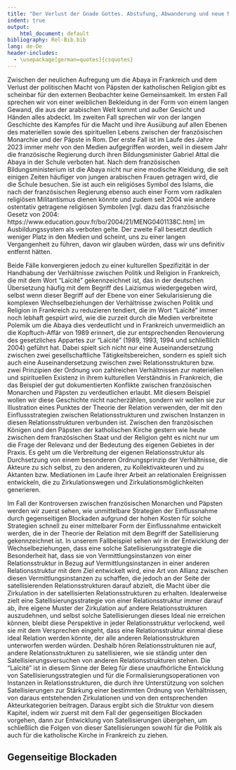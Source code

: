 ```yaml
---
title: "Der Verlust der Gnade Gottes. Abstufung, Abwanderung und neue Macht der Päpste"
indent: true
output:
    html_document: default
bibliography: Rel-Bib.bib
lang: de-De
header-includes:
  - \usepackage[german=quotes]{csquotes}
---
```


Zwischen der neulichen Aufregung um die Abaya in Frankreich und dem Verlust der politischen Macht von Päpsten der katholischen Religion gibt es scheinbar für den externen Beobachter keine Gemeinsamkeit. Im ersten Fall sprechen wir von einer weiblichen Bekleidung in der Form von einem langen Gewand, die aus der arabischen Welt kommt und außer Gesicht und Händen alles abdeckt. Im zweiten Fall sprechen wir von der langen Geschichte des Kampfes für die Macht und ihre Ausübung auf allen Ebenen des materiellen sowie des spirituellen Lebens zwischen der französischen Monarchie und der Päpste in Rom. Der erste Fall ist im Laufe des Jahre 2023 immer mehr von den Medien aufgegriffen worden, weil in diesem Jahr die französische Regierung durch ihren Bildungsminister Gabriel Attal die Abaya in der Schule verboten hat. Nach dem französischen Bildungsministerium ist die Abaya nicht nur eine modische Kleidung, die seit einigen Zeiten häufiger von jungen arabischen Frauen getragen wird, die die Schule besuchen. Sie ist auch ein religiöses Symbol des Islams, die nach der französischen Regierung ebenso auch einer Form vom radikalen religiösen Militantismus dienen könnte und zudem seit 2004 wie andere ostentativ getragene religiösen Symbolen [vgl. dazu das französische Gesetz von 2004: https://www.education.gouv.fr/bo/2004/21/MENG0401138C.htm] im Ausbildungssystem als verboten gelte. Der zweite Fall besetzt deutlich weniger Platz in den Medien und scheint, uns zu einer langen Vergangenheit zu führen, davon wir glauben würden, dass wir uns definitiv entfernt hätten.

Beide Fälle konvergieren jedoch zu einer kulturellen Spezifizität in der Handhabung der Verhältnisse zwischen Politik und Religion in Frankreich, die mit dem Wort "Laïcité" gekennzeichnet ist, das in der deutschen Übersetzung häufig mit dem Begriff des Laizismus wiedergegeben wird, selbst wenn dieser Begriff auf der Ebene von einer Sekularisierung die komplexen Wechselbeziehungen der Verhältnisse zwischen Politik und Religion in Frankreich zu reduzieren tendiert, die im Wort "Laïcité" immer noch lebhaft gespürt wird, wie die zurzeit durch die Medien verbreitete Polemik um die Abaya dies verdeutlicht und in Frankreich unvermeidlich an die Kopftuch-Affär von 1989 erinnert, die zur entsprechenden Renovierung des gesetzliches Appartes zur "Laïcité" (1989, 1993, 1994 und schließlich 2004) geführt hat. Dabei spielt sich nicht nur eine Auseinandersetzung zwischen zwei gesellschaftliche Tätigkeitsbereichen, sondern es spielt sich auch eine Auseinandersetzung zwischen zwei Relationsstrukturen bzw. zwei Prinzipien der Ordnung von zahlreichen Verhältnissen zur materiellen und spirituellen Existenz in ihrem kulturellen Verständnis in Frankreich, die das Beispiel der gut dokumentierten Konflikte zwischen französischen Monarchen und Päpsten zu verdeutlichen erlaubt. Mit diesem Beispiel wollen wir diese Geschichte nicht nacherzählen, sondern wir wollen sie zur Illustration eines Punktes der Theorie der Relation verwenden, der mit den Einflussstrategien zwischen Relationsstrukturen und zwischen Instanzen in diesen Relationsstrukturen verbunden ist. Zwischen den französischen Königen und den Päpsten der katholischen Kirche gestern wie heute zwischen dem französischen Staat und der Religion geht es nicht nur um die Frage der Relevanz und der Bedeutung des eigenen Gebietes in der Praxis. Es geht um die Verbreitung der eigenen Relationsstruktur als Durchsetzung von einem besonderen Ordnungsprinzip der Verhältnisse, die Akteure zu sich selbst, zu den anderen, zu Kollektivakteuren und zu Aktanten bzw. Mediationen im Laufe ihrer Arbeit an relationalen Ereignissen entwickeln, die zu Zirkulationswegen und Zirkulationsmöglichkeiten generieren.

Im Fall der Kontroversen zwischen französischen Monarchen und Päpsten werden wir zuerst sehen, wie unmittelbare Strategien der Einflussnahme durch gegenseitigen Blockaden aufgrund der hohen Kosten für solche Strategien schnell zu einer mittelbarer Form der Einflussnahme entwickelt werden, die in der Theorie der Relation mit dem Begriff der Satellisierung gekennzeichnet ist. In unserem Fallbeispiel sehen wir in der Entwicklung der Wechselbeziehungen, dass eine solche Satellisierungsstrategie die Besonderheit hat, dass sie von Vermittlungsinstanzen von einer Relationsstruktur in Bezug auf Vermittlungsinstanzen in einer anderen Relationsstruktur mit dem Ziel entwickelt wird, eine Art von Allianz zwischen diesen Vermittlungsinstanzen zu schaffen, die jedoch an der Seite der satellisierenden Relationsstrukturen darauf abzielt, die Macht über die Zirkulation in der satellisierten Relationsstrukturen zu erhalten. Idealerweise zielt eine Satellisierungsstrategie von einer Relationsstruktur immer darauf ab, ihre eigene Muster der Zirkulation auf andere Relationsstrukturen auszudehnen, und selbst solche Satellisierungen dieses Ideal nie erreichen können, bleibt diese Perspektive in jeder Relationsstruktur verlockend, weil sie mit dem Versprechen eingeht, dass eine Relationsstruktur einmal diese ideal Relation werden könnte, der alle anderen Relationsstrukturen unterworfen werden würden. Deshalb hören Relationsstrukturen nie auf, andere Relationsstrukturen zu satellisieren, wie sie ständig unter den Satellisierungsversuchen von anderen Relationsstrukturen stehen. Die "Laïcité" ist in diesem Sinne der Beleg für diese unaufhörliche Entwicklung von Satellisierungsstrategien und für die Formalisierungsoperationen von Instanzen in Relationsstrukturen, die durch ihre Unterstützung von solchen Satellisierungen zur Stärkung einer bestimmten Ordnung von Verhältnissen, von daraus entstehenden Zirkulationen und von den entsprechenden Akteurkategorien beitragen. Daraus ergibt sich die Struktur von diesem Kapitel, indem wir zuerst mit dem Fall der gegenseitigen Blockaden vorgehen, dann zur Entwicklung von Satellisierungen übergehen, um schließlich die Folgen von dieser Satellisierungen sowohl für die Politik als auch für die katholische Kirche in Frankreich zu ziehen.

## Gegenseitige Blockaden
